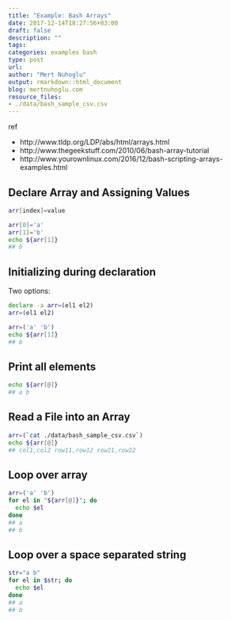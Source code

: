 ```yaml
---
title: "Example: Bash Arrays"
date: 2017-12-14T18:27:56+03:00 
draft: false
description: ""
tags:
categories: examples bash
type: post
url:
author: "Mert Nuhoglu"
output: rmarkdown::html_document
blog: mertnuhoglu.com
resource_files:
- ./data/bash_sample_csv.csv
---
```


ref

- http://www.tldp.org/LDP/abs/html/arrays.html
- http://www.thegeekstuff.com/2010/06/bash-array-tutorial
- http://www.yourownlinux.com/2016/12/bash-scripting-arrays-examples.html

## Declare Array and Assigning Values

``` bash
arr[index]=value
```

``` bash
arr[0]='a'
arr[1]='b'
echo ${arr[1]}
## b
```

## Initializing during declaration

Two options:

``` bash
declare -a arr=(el1 el2)
arr=(el1 el2)
```

``` bash
arr=('a' 'b')
echo ${arr[1]}
## b
```

## Print all elements 

``` bash
echo ${arr[@]}
## a b
```

## Read a File into an Array 

``` bash
arr=(`cat ./data/bash_sample_csv.csv`)
echo ${arr[@]}
## col1,col2 row11,row12 row21,row22
```

## Loop over array

``` bash
arr=('a' 'b')
for el in "${arr[@]}"; do 
  echo $el
done
## a
## b
```

## Loop over a space separated string

``` bash
str="a b"
for el in $str; do 
  echo $el
done
## a 
## b
```

